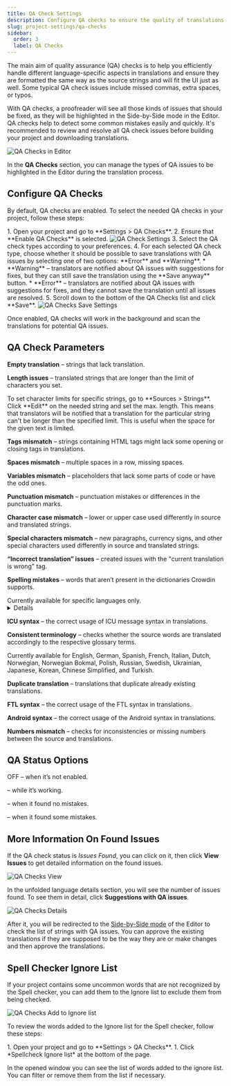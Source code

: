 ```yaml
---
title: QA Check Settings
description: Configure QA checks to ensure the quality of translations
slug: project-settings/qa-checks
sidebar:
  order: 3
  label: QA Checks
---
```



The main aim of quality assurance (QA) checks is to help you efficiently handle different language-specific aspects in translations and ensure they are formatted the same way as the source strings and will fit the UI just as well. Some typical QA check issues include missed commas, extra spaces, or typos.

With QA checks, a proofreader will see all those kinds of issues that should be fixed, as they will be highlighted in the Side-by-Side mode in the Editor. QA checks help to detect some common mistakes easily and quickly. It's recommended to review and resolve all QA check issues before building your project and downloading translations.

<Image src={qaChecksInEditor} alt="QA Checks in Editor" />

In the **QA Checks** section, you can manage the types of QA issues to be highlighted in the Editor during the translation process.

## Configure QA Checks

By default, QA checks are enabled. To select the needed QA checks in your project, follow these steps:

<Steps>
  1. Open your project and go to **Settings > QA Checks**.
  2. Ensure that **Enable QA Checks** is selected. <Image src={qaChecksSettings} alt="QA Check Settings" />
  3. Select the QA check types according to your preferences.
  4. For each selected QA check type, choose whether it should be possible to save translations with QA issues by selecting one of two options: **Error** and **Warning**.
     * **Warning** &ndash; translators are notified about QA issues with suggestions for fixes, but they can still save the translation using the **Save anyway** button.
     * **Error** &ndash; translators are notified about QA issues with suggestions for fixes, and they cannot save the translation until all issues are resolved.
  5. Scroll down to the bottom of the QA Checks list and click **Save**. <Image src={qaSaveSettings} alt="QA Checks Save Settings" />
</Steps>

Once enabled, QA checks will work in the background and scan the translations for potential QA issues.

## QA Check Parameters

**Empty translation** &ndash; strings that lack translation.

**Length issues** &ndash; translated strings that are longer than the limit of characters you set.

<Aside type="tip">
  To set character limits for specific strings, go to **Sources > Strings**. Click **Edit** on the needed string and set the max. length. This means that translators will be notified that a translation for the particular string can't be longer than the specified limit. This is useful when the space for the given text is limited.
</Aside>

**Tags mismatch** &ndash; strings containing HTML tags might lack some opening or closing tags in translations.

**Spaces mismatch** &ndash; multiple spaces in a row, missing spaces.

**Variables mismatch** &ndash; placeholders that lack some parts of code or have the odd ones.

**Punctuation mismatch** &ndash; punctuation mistakes or differences in the punctuation marks.

**Character case mismatch** &ndash; lower or upper case used differently in source and translated strings.

**Special characters mismatch** &ndash; new paragraphs, currency signs, and other special characters used differently in source and translated strings.

**“Incorrect translation” issues** &ndash; created issues with the "current translation is wrong" tag.

**Spelling mistakes** &ndash; words that aren’t present in the dictionaries Crowdin supports.

<Aside type="caution" title="Limitations">
  Currently available for specific languages only.
  <details>
    <Include file="spellcheck-supported-languages.mdx" />
  </details>
</Aside>

**ICU syntax** &ndash; the correct usage of ICU message syntax in translations.

**Consistent terminology** &ndash; checks whether the source words are translated accordingly to the respective glossary terms.

<Aside type="caution" title="Limitations">
  Currently available for English, German, Spanish, French, Italian, Dutch, Norwegian, Norwegian Bokmal, Polish, Russian, Swedish, Ukrainian, Japanese, Korean, Chinese Simplified, and Turkish.
</Aside>

**Duplicate translation** &ndash; translations that duplicate already existing translations.

**FTL syntax** &ndash; the correct usage of the FTL syntax in translations.

**Android syntax** &ndash; the correct usage of the Android syntax in translations.

**Numbers mismatch** &ndash; checks for inconsistencies or missing numbers between the source and translations.

## QA Status Options

<span>OFF</span> &ndash; when it’s not enabled.

<Badge text="IN PROGRESS" variant="caution" /> &ndash; while it’s working.

<Badge text="NO ISSUES" variant="success" /> &ndash; when it found no mistakes.

<Badge text="ISSUES FOUND" variant="danger" /> &ndash; when it found some mistakes.

## More Information On Found Issues

If the QA check status is *Issues Found*, you can click on it, then click **View Issues** to get detailed information on the found issues.

<Image src={qaChecksView} alt="QA Checks View" />

In the unfolded language details section, you will see the number of issues found. To see them in detail, click **Suggestions with QA issues**.

<Image src={qaChecksDetails} alt="QA Checks Details" />

After it, you will be redirected to the [Side-by-Side mode](/online-editor/#side-by-side-mode) of the Editor to check the list of strings with QA issues. You can approve the existing translations if they are supposed to be the way they are or make changes and then approve the translations.

## Spell Checker Ignore List

If your project contains some uncommon words that are not recognized by the Spell checker, you can add them to the Ignore list to exclude them from being checked.

<Image src={qaChecksAddToIgnoreList} alt="QA Checks Add to Ignore list" />

To review the words added to the Ignore list for the Spell checker, follow these steps:

<Steps>
  1. Open your project and go to **Settings > QA Checks**.
  1. Click *Spellcheck Ignore list* at the bottom of the page.
</Steps>

In the opened window you can see the list of words added to the ignore list. You can filter or remove them from the list if necessary.
